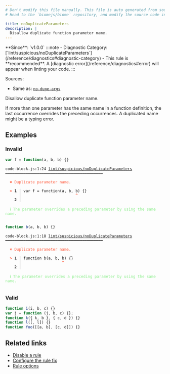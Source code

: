 ```yaml
---
# Don't modify this file manually. This file is auto generated from source, and you will lose your changes next time the website is built.
# Head to the `biomejs/biome` repository, and modify the source code in there.

title: noDuplicateParameters
description: |
  Disallow duplicate function parameter name.
---
```


<Tabs>
<TabItem label="JavaScript (and super languages)" icon="seti:javascript">
**Since**: `v1.0.0`
:::note
- Diagnostic Category: [`lint/suspicious/noDuplicateParameters`](/reference/diagnostics#diagnostic-category)
- This rule is **recommended**. A [diagnostic error](/reference/diagnostics#error) will appear when linting your code.
:::

Sources: 
- Same as: <a href="https://eslint.org/docs/latest/rules/no-dupe-args" target="_blank"><code>no-dupe-args</code></a>

Disallow duplicate function parameter name.

If more than one parameter has the same name in a function definition,
the last occurrence overrides the preceding occurrences.
A duplicated name might be a typing error.

## Examples

### Invalid

```js
var f = function(a, b, b) {}
```

<pre class="language-text"><code class="language-text">code-block.js:1:24 <a href="https://biomejs.dev/linter/rules/no-duplicate-parameters">lint/suspicious/noDuplicateParameters</a> ━━━━━━━━━━━━━━━━━━━━━━━━━━━━━━━━━━━━━━━━━━━<br /><br />  <strong><span style="color: Tomato;">✖</span></strong> <span style="color: Tomato;">Duplicate parameter name.</span><br />  <br />  <strong><span style="color: Tomato;">&gt;</span></strong> <strong>1 │ </strong>var f = function(a, b, b) &#123;&#125;<br />   <strong>   │ </strong>                       <strong><span style="color: Tomato;">^</span></strong><br />    <strong>2 │ </strong><br />  <br />  <strong><span style="color: lightgreen;">ℹ</span></strong> <span style="color: lightgreen;">The parameter overrides a preceding parameter by using the same name.</span><br />  <br /></code></pre>

```js
function b(a, b, b) {}
```

<pre class="language-text"><code class="language-text">code-block.js:1:18 <a href="https://biomejs.dev/linter/rules/no-duplicate-parameters">lint/suspicious/noDuplicateParameters</a> ━━━━━━━━━━━━━━━━━━━━━━━━━━━━━━━━━━━━━━━━━━━<br /><br />  <strong><span style="color: Tomato;">✖</span></strong> <span style="color: Tomato;">Duplicate parameter name.</span><br />  <br />  <strong><span style="color: Tomato;">&gt;</span></strong> <strong>1 │ </strong>function b(a, b, b) &#123;&#125;<br />   <strong>   │ </strong>                 <strong><span style="color: Tomato;">^</span></strong><br />    <strong>2 │ </strong><br />  <br />  <strong><span style="color: lightgreen;">ℹ</span></strong> <span style="color: lightgreen;">The parameter overrides a preceding parameter by using the same name.</span><br />  <br /></code></pre>

### Valid

```js
function i(i, b, c) {}
var j = function (j, b, c) {};
function k({ k, b }, { c, d }) {}
function l([, l]) {}
function foo([[a, b], [c, d]]) {}
```

## Related links

- [Disable a rule](/linter/#disable-a-lint-rule)
- [Configure the rule fix](/linter#configure-the-rule-fix)
- [Rule options](/linter/#rule-options)

</TabItem>
</Tabs>

